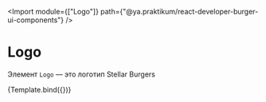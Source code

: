 <!-- Logo.stories.mdx -->



<Meta
  title="Logo"
  component={Logo}
/>

<Import
  module={["Logo"]}
  path={"@ya.praktikum/react-developer-burger-ui-components"}
/>


# Logo

Элемент `Logo` — это логотип Stellar Burgers

<Canvas>
  <Story name="Logo">{Template.bind({})}</Story>
</Canvas>

<ArgsTable story="Logo" />